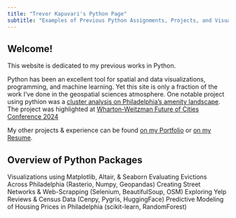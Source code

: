 ```yaml
---
title: "Trevor Kapuvari's Python Page"
subtitle: "Examples of Previous Python Assignments, Projects, and Visualizations"
---
```


## Welcome!

This website is dedicated to my previous works in Python.  

Python has been an excellent tool for spatial and data visualizations, programming, and machine learning. Yet this site is only a fraction of the work I've done in the geospatial sciences atmosphere. 
One notable project using pythion was a [cluster analysis on Philadelphia's amenity landscape](https://luckylaharltim.github.io/MUSA_5500_Final/). The project was highlighted at [Wharton-Weitzman Future of Cities Conference 2024](https://www.linkedin.com/feed/update/urn:li:activity:7161942272912125952/)

My other projects & experience can be found [on my Portfolio](https://trevorkap.github.io/Portfolio-Page/) or [on my Resume](https://drive.google.com/file/d/1s20csw_YlE92LhpNQgCxYG2uqU3rsgzv/view).

## Overview of Python Packages


Visualizations using Matplotlib, Altair, & Seaborn
Evaluating Evictions Across Philadelphia (Rasterio, Numpy, Geopandas)
Creating Street Networks & Web-Scrapping (Selenium, BeautifulSoup, OSM)
Exploring Yelp Reviews & Census Data (Cenpy, Pygris, HuggingFace)
Predictive Modeling of Housing Prices in Philadelphia (scikit-learn, RandomForest)


 

